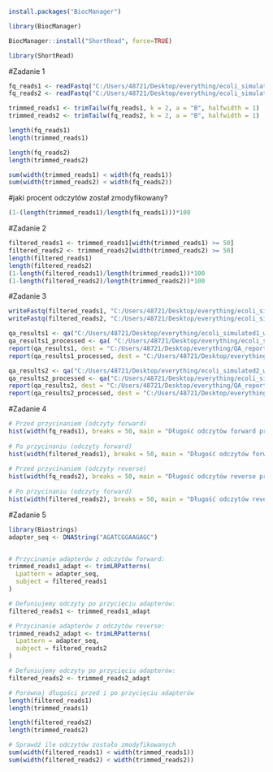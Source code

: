 ```{r}
install.packages("BiocManager")
```
```{r}
library(BiocManager)
```
```{r}
BiocManager::install("ShortRead", force=TRUE)
```
```{r}
library(ShortRead)
```
#Zadanie 1

```{r}
fq_reads1 <- readFastq("C:/Users/48721/Desktop/everything/ecoli_simulated1_with_adapters.fq")
fq_reads2 <- readFastq("C:/Users/48721/Desktop/everything/ecoli_simulated2_with_adapters.fq")
```

```{r}
trimmed_reads1 <- trimTailw(fq_reads1, k = 2, a = "B", halfwidth = 1)
trimmed_reads2 <- trimTailw(fq_reads2, k = 2, a = "B", halfwidth = 1)
```

```{r}
length(fq_reads1)
length(trimmed_reads1)

length(fq_reads2)
length(trimmed_reads2)

sum(width(trimmed_reads1) < width(fq_reads1))
sum(width(trimmed_reads2) < width(fq_reads2))
```
#jaki procent odczytów został zmodyfikowany?
```{r}
(1-(length(trimmed_reads1)/length(fq_reads1)))*100

```

#Zadanie 2

```{r}
filtered_reads1 <- trimmed_reads1[width(trimmed_reads1) >= 50]
filtered_reads2 <- trimmed_reads2[width(trimmed_reads2) >= 50]
length(filtered_reads1)
length(filtered_reads2)
(1-length(filtered_reads1)/length(trimmed_reads1))*100
(1-length(filtered_reads2)/length(trimmed_reads2))*100
```

#Zadanie 3

```{r}
writeFastq(filtered_reads1, "C:/Users/48721/Desktop/everything/ecoli_simulated1_processed.fq")
writeFastq(filtered_reads2, "C:/Users/48721/Desktop/everything/ecoli_simulated2_processed.fq")
```

```{r}
qa_results1 <- qa("C:/Users/48721/Desktop/everything/ecoli_simulated1_with_adapters.fq", type = "fastq")   
qa_results1_processed <- qa( "C:/Users/48721/Desktop/everything/ecoli_simulated1_processed.fq", type = "fastq")
report(qa_results1, dest = "C:/Users/48721/Desktop/everything/QA_report_read1")
report(qa_results1_processed, dest = "C:/Users/48721/Desktop/everything/QA_report_read1_processed")

qa_results2 <- qa("C:/Users/48721/Desktop/everything/ecoli_simulated2_with_adapters.fq", type = "fastq")   
qa_results2_processed <- qa("C:/Users/48721/Desktop/everything/ecoli_simulated2_processed.fq", type = "fastq")
report(qa_results2, dest = "C:/Users/48721/Desktop/everything/QA_report_read2")
report(qa_results2_processed, dest = "C:/Users/48721/Desktop/everything/QA_report_read2_processed")
```

#Zadanie 4

```{r}
# Przed przycinaniem (odczyty forward)
hist(width(fq_reads1), breaks = 50, main = "Długość odczytów forward przed przycinaniem", xlab = "Długość (bp)")
   
# Po przycinaniu (odczyty forward)
hist(width(filtered_reads1), breaks = 50, main = "Długość odczytów forward po przycinaniu", xlab = "Długość (bp)")
   
# Przed przycinaniem (odczyty reverse)
hist(width(fq_reads2), breaks = 50, main = "Długość odczytów reverse przed przycinaniem", xlab = "Długość (bp)")
   
# Po przycinaniu (odczyty forward)
hist(width(filtered_reads2), breaks = 50, main = "Długość odczytów reverse po przycinaniu", xlab = "Długość (bp)")
```

#Zadanie 5

```{r}
library(Biostrings)
adapter_seq <- DNAString("AGATCGGAAGAGC")


# Przycinanie adapterów z odczytów forward:
trimmed_reads1_adapt <- trimLRPatterns(
  Lpattern = adapter_seq,
  subject = filtered_reads1
)

# Defuniujemy odczyty po przycięciu adapterów:
filtered_reads1 <- trimmed_reads1_adapt

# Przycinanie adapterów z odczytów reverse:
trimmed_reads2_adapt <- trimLRPatterns(
  Lpattern = adapter_seq,
  subject = filtered_reads2
)

# Defuniujemy odczyty po przycięciu adapterów:
filtered_reads2 <- trimmed_reads2_adapt

# Porównaj długości przed i po przycięciu adapterów
length(filtered_reads1)
length(trimmed_reads1)

length(filtered_reads2)
length(trimmed_reads2)

# Sprawdź ile odczytów zostało zmodyfikowanych
sum(width(filtered_reads1) < width(trimmed_reads1))
sum(width(filtered_reads2) < width(trimmed_reads2))
```



